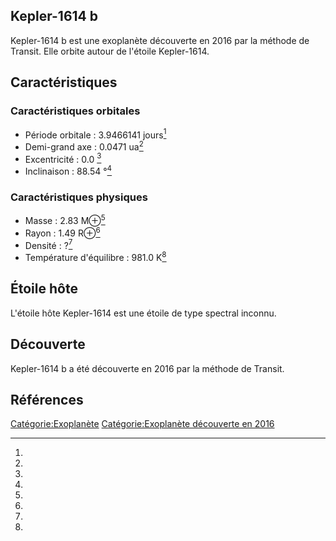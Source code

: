 == Kepler-1614 b ==

{{Infobox Exoplanète
| nom = Kepler-1614 b
| image = 
| légende = 
| étoile = Kepler-1614
| constellation = 
| ascension_droite = 
| déclinaison = 
| distance = ?
| type_spectral = ?
| masse = 2.83 M⊕<ref></ref>
| rayon = 1.49 R⊕<ref></ref>
| densité = ?<ref></ref>
| gravité = ?<ref></ref>
| température = 981.0 K<ref></ref>
| période = 3.9466141 j<ref></ref>
| demi_grand_axe = 0.0471 ua<ref></ref>
| excentricité = 0.0 <ref></ref>
| inclinaison = 88.54 °<ref></ref>
| méthode_découverte = Transit
| date_découverte = 2016
| statut = Confirmée
}}

Kepler-1614 b est une exoplanète découverte en 2016 par la méthode de Transit. Elle orbite autour de l'étoile Kepler-1614.

== Caractéristiques ==

=== Caractéristiques orbitales ===
* Période orbitale : 3.9466141 jours<ref></ref>
* Demi-grand axe : 0.0471 ua<ref></ref>
* Excentricité : 0.0 <ref></ref>
* Inclinaison : 88.54 °<ref></ref>

=== Caractéristiques physiques ===
* Masse : 2.83 M⊕<ref></ref>
* Rayon : 1.49 R⊕<ref></ref>
* Densité : ?<ref></ref>
* Température d'équilibre : 981.0 K<ref></ref>

== Étoile hôte ==

{{Infobox Étoile
| nom = Kepler-1614
| image = 
| légende = 
| constellation = 
| ascension_droite = 
| déclinaison = 
| distance = ?
| type_spectral = ?
| magnitude_absolue = 
| magnitude_apparente = 
| masse = ?<ref></ref>
| rayon = ?<ref></ref>
| température = ?<ref></ref>
| métallicité = ?<ref></ref>
| âge = ?<ref></ref>
}}

L'étoile hôte Kepler-1614 est une étoile de type spectral inconnu.

== Découverte ==

Kepler-1614 b a été découverte en 2016 par la méthode de Transit.

== Références ==
<references />

[[Catégorie:Exoplanète]]
[[Catégorie:Exoplanète découverte en 2016]]
